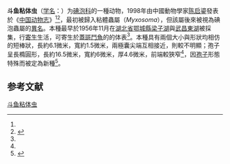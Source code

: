 {{Speciesbox
| name = 斗鱼粘体虫
| status = 
| status_system = 
| image = 
| genus =Myxobolus
| species = macropodusi
| authority = ([[陈启鎏|Chen]], 1998)<ref name='id9332'>{{cite web| url =http://www.bioinfo.cn/db05/BjdwSpecies.php?action=view&id=9332| title =斗鱼粘体虫| work =《中国动物物种编目数据库》| publisher =中国科学院微生物研究所| author =中国科学院动物研究所| accessdate =2009-04-16| deadurl =yes| archiveurl =https://web.archive.org/web/20160305002846/http://www.bioinfo.cn/db05/BjdwSpecies.php?action=view&id=9332| archivedate =2016-03-05}}</ref>
| synonyms = *''Myxosoma macropodusi''
}}

'''斗鱼粘体虫'''（[[学名|学名]]：{{lang|la|''Myxobolus macropodusi''}}）为[[碘泡科|碘泡科]]{{le|碘泡蟲屬|Myxobolus}}的一種动物，1998年由中國動物學家[[陈启鎏|陈启鎏]]發表於《[[中国动物志|中国动物志]]》<ref name='id9332'/><ref>{{cite web|url=http://www.marinespecies.org/aphia.php?p=taxdetails&id=465062|title=Myxobolus macropodusi (Chen in Chen & Ma, 1998)|publisher=[[世界海洋物種目錄|WoRMS]]|access-date=2019-07-03|archive-date=2021-07-25|archive-url=https://web.archive.org/web/20210725111055/http://www.marinespecies.org/aphia.php?p=taxdetails&id=465062|dead-url=no}}</ref>，最初被歸入粘體蟲屬（''Myxosoma''），但該屬後來被視為碘泡蟲屬的[[異名|異名]]。本種最早於1956年11月在[[湖北省|湖北省]][[鄂城縣|鄂城縣]][[梁子湖|梁子湖]]與[[武昌東湖|武昌東湖]]被採集，行[[寄生|寄生]]生活，可寄生於[[蓋斑鬥魚|蓋斑鬥魚]]的的体表<ref name=陳/>{{rp|299-300}}。本種具有兩個大小與形狀均相仿的短棒狀{{le|極囊|Polar capsule}}，長約6.1微米，寬約1.5微米，兩極囊尖端互相接近，{{le|極絲|Polar filament}}則較不明顯；孢子呈長橢圓形，長約16.5微米，寬約6微米，厚4.6微米，前端較狹窄<ref name=陳/>{{rp|294}}，因[[孢子|孢子]]形態特殊而被定為新種<ref name=陳>{{cite book|author=[[陈启鎏|陈启鎏]]、[[马成伦|马成伦]]|title=[[中国动物志|中国动物志]]|chapter=粘体动物门 粘孢子纲|publisher=[[科學出版社|科學出版社]]|year=1998|isbn=9787030062215}}</ref>{{rp|299-300}}。

== 参考文献 ==
{{reflist}}
{{taxonbar|Q2925012}}

[[Category:粘体虫属|斗鱼粘体虫]]
